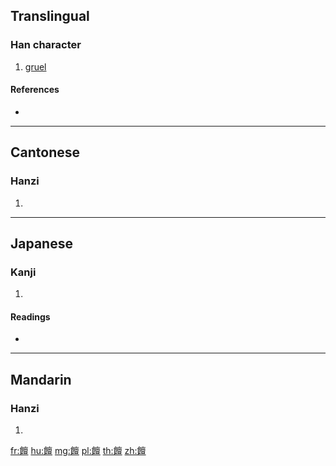{{character info/new}}
==Translingual==

===Han character===
{{Han char|rn=184|rad=食|as=13|sn=22|four=80717|canj=OIYWM}}

# [[gruel]]

====References====
* {{Han ref|kx=1426.170|dkj=44433|dj=1952.200|hdz=74476.140|uh=9958|ud=39256|bh=F676|bd=63094}}

----

==Cantonese==

===Hanzi===
{{yue-hanzi|jyut=|y=jin1}}

# {{defn|lang=yue|sort=食13}}

----

==Japanese==

===Kanji===
{{ja-kanji|grade=|rs=食13}}

# {{defn|lang=ja|sort=食13}}

====Readings====
* {{ja-readings|on=[[せん]] (sen)|kun=[[かゆ]] (kayu)}}

----

==Mandarin==

===Hanzi===
{{cmn-hanzi|pin=[[zhān]] ([[zhan1]])|wg=chan<sup>1</sup>}}

# {{defn|lang=cmn|sort=食13}}

[[fr:饘]]
[[hu:饘]]
[[mg:饘]]
[[pl:饘]]
[[th:饘]]
[[zh:饘]]
